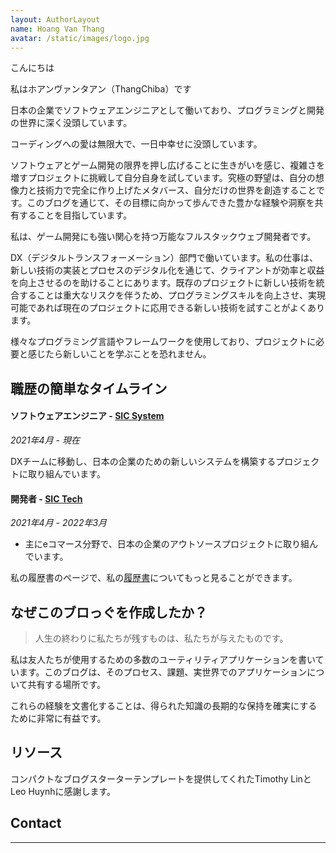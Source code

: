 ```yaml
---
layout: AuthorLayout
name: Hoang Van Thang
avatar: /static/images/logo.jpg
---
```



こんにちは <Twemoji emoji="waving hand" />

私はホアンヴァンタアン（ThangChiba）です

日本の企業でソフトウェアエンジニアとして働いており、プログラミングと開発の世界に深く没頭しています。

コーディングへの愛は無限大で、一日中幸せに没頭しています。

ソフトウェアとゲーム開発の限界を押し広げることに生きがいを感じ、複雑さを増すプロジェクトに挑戦して自分自身を試しています。究極の野望は、自分の想像力と技術力で完全に作り上げたメタバース、自分だけの世界を創造することです。このブログを通じて、その目標に向かって歩んできた豊かな経験や洞察を共有することを目指しています。

私は、ゲーム開発にも強い関心を持つ万能なフルスタックウェブ開発者です。

DX（デジタルトランスフォーメーション）部門で働いています。私の仕事は、新しい技術の実装とプロセスのデジタル化を通じて、クライアントが効率と収益を向上させるのを助けることにあります。既存のプロジェクトに新しい技術を統合することは重大なリスクを伴うため、プログラミングスキルを向上させ、実現可能であれば現在のプロジェクトに応用できる新しい技術を試すことがよくあります。

様々なプログラミング言語やフレームワークを使用しており、プロジェクトに必要と感じたら新しいことを学ぶことを恐れません。

## 職歴の簡単なタイムライン

#### ソフトウェアエンジニア - [SIC System](https://sic-system.co.jp/)
_2021年4月 - 現在_

DXチームに移動し、日本の企業のための新しいシステムを構築するプロジェクトに取り組んでいます。
#### 開発者 -  [SIC Tech](https://sic-group.jp/)
_2021年4月 - 2022年3月_

- 主にeコマース分野で、日本の企業のアウトソースプロジェクトに取り組んでいます。

私の履歴書のページで、私の[履歴書](/resume)についてもっと見ることができます。

## なぜこのブロっぐを作成したか？
> 人生の終わりに私たちが残すものは、私たちが与えたものです。

私は友人たちが使用するための多数のユーティリティアプリケーションを書いています。このブログは、そのプロセス、課題、実世界でのアプリケーションについて共有する場所です。

これらの経験を文書化することは、得られた知識の長期的な保持を確実にするために非常に有益です。

## リソース
コンパクトなブログスターターテンプレートを提供してくれたTimothy LinとLeo Huynhに感謝します。

## Contact

<SocialAccounts />

---

